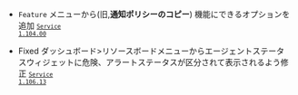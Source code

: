 - <code class="Feature">Feature</code> <Cmdname sid="side_eventSetting" className="uitext" />メニューから<Cmdname sid="TTL06597" className="uitext" />(旧,<b>通知ポリシーのコピー</b>) 機能に<Cmdname sid="BTN06571" className="uitext" />できるオプションを追加 <code class='changelog-service'><a href="../release-notes/service/service-1_104_x"><code class='changelog-service'>Service 1.104.00​</code></a></code>

- <Status>Fixed</Status> <UI>ダッシュボード</UI>><UI>リソースボード</UI>メニューからエージェントステータスウィジェットに危険、アラートステータスが区分されて表示されるよう修正 <code class='changelog-service'><a href="../release-notes/service/service-1_106_x"><code class='changelog-service'>Service 1.106.13​</code></a></code>
